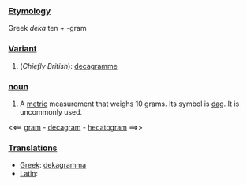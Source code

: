 ===[[Etymology]]===

Greek ''deka'' ten + -gram

===[[Variant]]===

# (''Chiefly British''): [[decagramme]]

===[[noun]]===

# A [[metric]] measurement that weighs 10 grams.  Its symbol is [[dag]].  It is uncommonly used.

<<== [[gram]] - [[decagram]] - [[hecatogram]] ==>>

===[[Translations]]===

*[[Greek]]: [[dekagramma]]
*[[Latin]]: